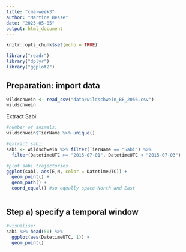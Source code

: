 ```yaml
---
title: "cma-week3"
author: "Martine Besse"
date: "2023-05-05"
output: html_document
---
```


```r
knitr::opts_chunk$set(echo = TRUE)
```

```r
library("readr")
library("dplyr")
library("ggplot2")
```


## Preparation: import data
```r
wildschwein <- read_csv("data/wildschwein_BE_2056.csv")
wildschwein
```

Extract Sabi:  
```r
#number of animals:
wildschwein$TierName %>% unique()

#extract sabi:
sabi <- wildschwein %>% filter(TierName == "Sabi") %>%
  filter(DatetimeUTC >= "2015-07-01", DatetimeUTC < "2015-07-03")
```

```r
#plot sabi trajectories
ggplot(sabi, aes(E,N, color = DatetimeUTC)) +
  geom_point() +
  geom_path() +
  coord_equal() #so equally space North and East
```

```r

```


## Step a) specify a temporal window
```r
#visualise:
sabi %>% head(50) %>% 
  ggplot(aes(DatetimeUTC, 1)) +
  geom_point()
```




